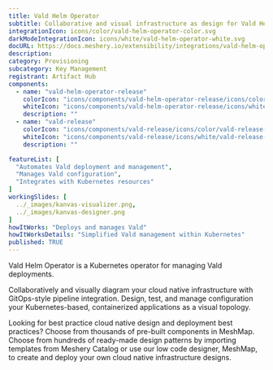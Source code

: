 ```yaml
---
title: Vald Helm Operator
subtitle: Collaborative and visual infrastructure as design for Vald Helm Operator
integrationIcon: icons/color/vald-helm-operator-color.svg
darkModeIntegrationIcon: icons/white/vald-helm-operator-white.svg
docURL: https://docs.meshery.io/extensibility/integrations/vald-helm-operator
description: 
category: Provisioning
subcategory: Key Management
registrant: Artifact Hub
components:
  - name: "vald-helm-operator-release"
    colorIcon: "icons/components/vald-helm-operator-release/icons/color/vald-helm-operator-release-color.svg"
    whiteIcon: "icons/components/vald-helm-operator-release/icons/white/vald-helm-operator-release-white.svg"
    description: ""
  - name: "vald-release"
    colorIcon: "icons/components/vald-release/icons/color/vald-release-color.svg"
    whiteIcon: "icons/components/vald-release/icons/white/vald-release-white.svg"
    description: ""

featureList: [
  "Automates Vald deployment and management",
  "Manages Vald configuration",
  "Integrates with Kubernetes resources"
]
workingSlides: [
  ../_images/kanvas-visualizer.png,
  ../_images/kanvas-designer.png
]
howItWorks: "Deploys and manages Vald"
howItWorksDetails: "Simplified Vald management within Kubernetes"
published: TRUE
---
```

<p>
Vald Helm Operator is a Kubernetes operator for managing Vald deployments.
</p>
<p>
    Collaboratively and visually diagram your cloud native infrastructure with GitOps-style pipeline integration. Design, test, and manage configuration your Kubernetes-based, containerized applications as a visual topology.
</p>
<p>
    Looking for best practice cloud native design and deployment best practices? Choose from thousands of pre-built components in MeshMap. Choose from hundreds of ready-made design patterns by importing templates from Meshery Catalog or use our low code designer, MeshMap, to create and deploy your own cloud native infrastructure designs.
</p>
